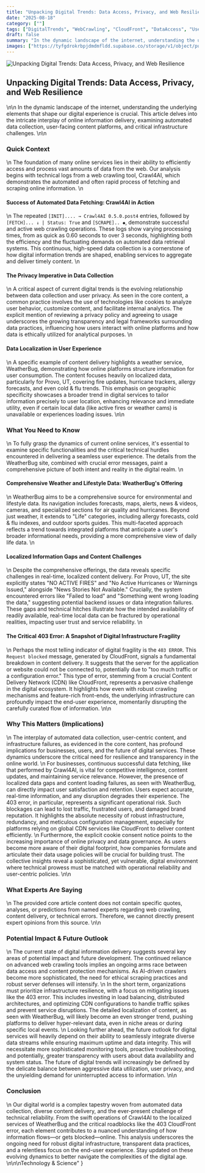 ```yaml
---
title: "Unpacking Digital Trends: Data Access, Privacy, and Web Resilience"
date: "2025-08-18"
category: [""]
tags: ["DigitalTrends", "WebCrawling", "CloudFront", "DataAccess", "UserExperience"]
draft: false
summary: "In the dynamic landscape of the internet, understanding the underlying elements that shape our digital experience is crucial. This article delves into the intricate interplay of online information delivery, examining automated data collection, user-facing content platforms, and critical infrastructure challenges."
images: ["https://tyfgdrokrbpjdmdmfldd.supabase.co/storage/v1/object/public/image/2025-08-18-01-30-53-369-04-00.jpg"]
---
```


![Unpacking Digital Trends: Data Access, Privacy, and Web Resilience](https://tyfgdrokrbpjdmdmfldd.supabase.co/storage/v1/object/public/image/2025-08-18-01-30-53-369-04-00.jpg)

## Unpacking Digital Trends: Data Access, Privacy, and Web Resilience
\n\n
In the dynamic landscape of the internet, understanding the underlying elements that shape our digital experience is crucial. This article delves into the intricate interplay of online information delivery, examining automated data collection, user-facing content platforms, and critical infrastructure challenges.
\n\n
### Quick Context
\n
The foundation of many online services lies in their ability to efficiently access and process vast amounts of data from the web. Our analysis begins with technical logs from a web crawling tool, Crawl4AI, which demonstrates the automated and often rapid process of fetching and scraping online information.
\n
#### Success of Automated Data Fetching: Crawl4AI in Action
\n
The repeated `[INIT].... → Crawl4AI 0.5.0.post4` entries, followed by `[FETCH]... ↓ | Status: True` and `[SCRAPE].. ◆`, demonstrate successful and active web crawling operations. These logs show varying processing times, from as quick as 0.60 seconds to over 3 seconds, highlighting both the efficiency and the fluctuating demands on automated data retrieval systems. This continuous, high-speed data collection is a cornerstone of how digital information trends are shaped, enabling services to aggregate and deliver timely content.
\n
#### The Privacy Imperative in Data Collection
\n
A critical aspect of current digital trends is the evolving relationship between data collection and user privacy. As seen in the core content, a common practice involves the use of technologies like cookies to analyze user behavior, customize content, and facilitate internal analytics. The explicit mention of reviewing a privacy policy and agreeing to usage underscores the growing transparency and legal frameworks surrounding data practices, influencing how users interact with online platforms and how data is ethically utilized for analytical purposes.
\n
#### Data Localization in User Experience
\n
A specific example of content delivery highlights a weather service, WeatherBug, demonstrating how online platforms structure information for user consumption. The content focuses heavily on localized data, particularly for Provo, UT, covering fire updates, hurricane trackers, allergy forecasts, and even cold & flu trends. This emphasis on geographic specificity showcases a broader trend in digital services to tailor information precisely to user location, enhancing relevance and immediate utility, even if certain local data (like active fires or weather cams) is unavailable or experiences loading issues.
\n\n
### What You Need to Know
\n
To fully grasp the dynamics of current online services, it's essential to examine specific functionalities and the critical technical hurdles encountered in delivering a seamless user experience. The details from the WeatherBug site, combined with crucial error messages, paint a comprehensive picture of both intent and reality in the digital realm.
\n
#### Comprehensive Weather and Lifestyle Data: WeatherBug's Offering
\n
WeatherBug aims to be a comprehensive source for environmental and lifestyle data. Its navigation includes forecasts, maps, alerts, news & videos, cameras, and specialized sections for air quality and hurricanes. Beyond just weather, it extends to \"Life\" categories, including allergy forecasts, cold & flu indexes, and outdoor sports guides. This multi-faceted approach reflects a trend towards integrated platforms that anticipate a user's broader informational needs, providing a more comprehensive view of daily life data.
\n
#### Localized Information Gaps and Content Challenges
\n
Despite the comprehensive offerings, the data reveals specific challenges in real-time, localized content delivery. For Provo, UT, the site explicitly states \"NO ACTIVE FIRES\" and \"No Active Hurricanes or Warnings Issued,\" alongside \"News Stories Not Available.\" Crucially, the system encountered errors like \"Failed to load\" and \"Something went wrong loading the data,\" suggesting potential backend issues or data integration failures. These gaps and technical hitches illustrate how the intended availability of readily available, real-time local data can be fractured by operational realities, impacting user trust and service reliability.
\n
#### The Critical 403 Error: A Snapshot of Digital Infrastructure Fragility
\n
Perhaps the most telling indicator of digital fragility is the `403 ERROR`. This `Request blocked` message, generated by CloudFront, signals a fundamental breakdown in content delivery. It suggests that the server for the application or website could not be connected to, potentially due to \"too much traffic or a configuration error.\" This type of error, stemming from a crucial Content Delivery Network (CDN) like CloudFront, represents a pervasive challenge in the digital ecosystem. It highlights how even with robust crawling mechanisms and feature-rich front-ends, the underlying infrastructure can profoundly impact the end-user experience, momentarily disrupting the carefully curated flow of information.
\n\n
### Why This Matters (Implications)
\n
The interplay of automated data collection, user-centric content, and infrastructure failures, as evidenced in the core content, has profound implications for businesses, users, and the future of digital services. These dynamics underscore the critical need for resilience and transparency in the online world.
\n
For businesses, continuous successful data fetching, like that performed by Crawl4AI, is vital for competitive intelligence, content updates, and maintaining service relevance. However, the presence of localized data gaps and content loading failures, as seen with WeatherBug, can directly impact user satisfaction and retention. Users expect accurate, real-time information, and any disruption degrades their experience. The 403 error, in particular, represents a significant operational risk. Such blockages can lead to lost traffic, frustrated users, and damaged brand reputation. It highlights the absolute necessity of robust infrastructure, redundancy, and meticulous configuration management, especially for platforms relying on global CDN services like CloudFront to deliver content efficiently.
\n
Furthermore, the explicit cookie consent notice points to the increasing importance of online privacy and data governance. As users become more aware of their digital footprint, how companies formulate and articulate their data usage policies will be crucial for building trust. The collective insights reveal a sophisticated, yet vulnerable, digital environment where technical prowess must be matched with operational reliability and user-centric policies.
\n\n
### What Experts Are Saying
\n
The provided core article content does not contain specific quotes, analyses, or predictions from named experts regarding web crawling, content delivery, or technical errors. Therefore, we cannot directly present expert opinions from this source.
\n\n
### Potential Impact & Future Outlook
\n
The current state of digital information delivery suggests several key areas of potential impact and future development. The continued reliance on advanced web crawling tools implies an ongoing arms race between data access and content protection mechanisms. As AI-driven crawlers become more sophisticated, the need for ethical scraping practices and robust server defenses will intensify.
\n
In the short term, organizations must prioritize infrastructure resilience, with a focus on mitigating issues like the 403 error. This includes investing in load balancing, distributed architectures, and optimizing CDN configurations to handle traffic spikes and prevent service disruptions. The detailed localization of content, as seen with WeatherBug, will likely become an even stronger trend, pushing platforms to deliver hyper-relevant data, even in niche areas or during specific local events.
\n
Looking further ahead, the future outlook for digital services will heavily depend on their ability to seamlessly integrate diverse data streams while ensuring maximum uptime and data integrity. This will necessitate more sophisticated monitoring tools, proactive troubleshooting, and potentially, greater transparency with users about data availability and system status. The future of digital trends will increasingly be defined by the delicate balance between aggressive data utilization, user privacy, and the unyielding demand for uninterrupted access to information.
\n\n
### Conclusion
\n
Our digital world is a complex tapestry woven from automated data collection, diverse content delivery, and the ever-present challenge of technical reliability. From the swift operations of Crawl4AI to the localized services of WeatherBug and the critical roadblocks like the 403 CloudFront error, each element contributes to a nuanced understanding of how information flows—or gets blocked—online. This analysis underscores the ongoing need for robust digital infrastructure, transparent data practices, and a relentless focus on the end-user experience. Stay updated on these evolving dynamics to better navigate the complexities of the digital age.
\n\n\nTechnology & Science"
}
